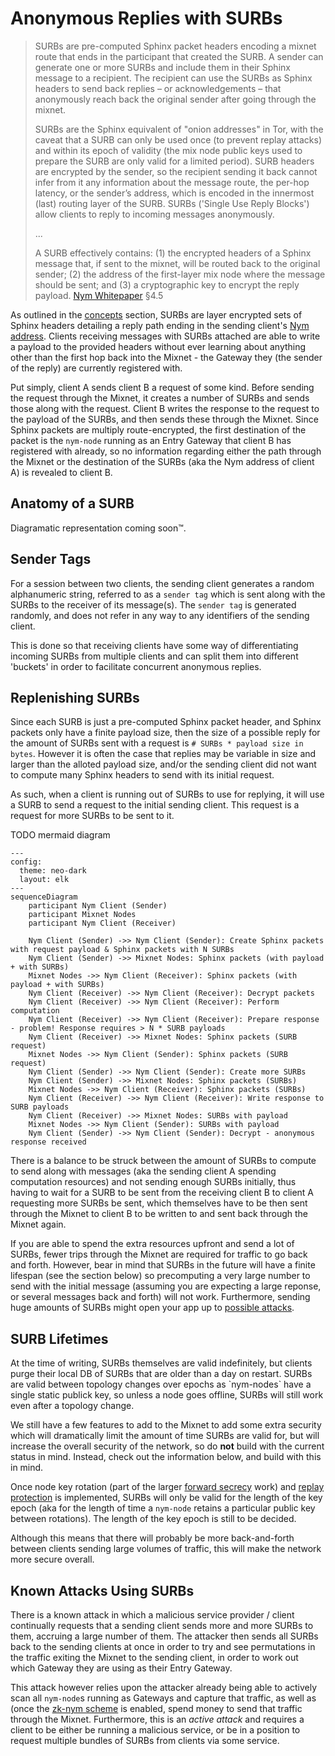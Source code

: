
# Anonymous Replies with SURBs

> SURBs are pre-computed Sphinx packet headers encoding a mixnet route that ends in the participant that created the SURB. A sender can generate one or more SURBs and include them in their Sphinx message to a recipient. The recipient can use the SURBs as Sphinx headers to send back replies – or acknowledgements – that anonymously reach back the original sender after going through the mixnet.
>
> SURBs are the Sphinx equivalent of "onion addresses" in Tor, with the caveat that a SURB can only be used once (to prevent replay attacks) and within its epoch of validity (the mix node public keys used to prepare the SURB are only valid for a limited period). SURB headers are encrypted by the sender, so the recipient sending it back cannot infer from it any information about the message route, the per-hop latency, or the sender’s address, which is encoded in the innermost (last) routing layer of the SURB. SURBs ('Single Use Reply Blocks') allow clients to reply to incoming messages anonymously.
>
> ...
>
> A SURB effectively contains: (1) the encrypted headers of a Sphinx message that, if sent to the mixnet, will be routed back to the original sender; (2) the address of the first-layer mix node where the message should be sent; and (3) a cryptographic key to encrypt the reply payload.
> [Nym Whitepaper](https://nymtech.net/nym-whitepaper.pdf) §4.5

As outlined in the [concepts](../concepts/anonymous-replies) section, SURBs are layer encrypted sets of Sphinx headers detailing a reply path ending in the sending client's [Nym address](../traffic/addressing-system). Clients receiving messages with SURBs attached are able to write a payload to the provided headers without ever learning about anything other than the first hop back into the Mixnet - the Gateway they (the sender of the reply) are currently registered with.

Put simply, client A sends client B a request of some kind. Before sending the request through the Mixnet, it creates a number of SURBs and sends those along with the request. Client B writes the response to the request to the payload of the SURBs, and then sends these through the Mixnet. Since Sphinx packets are multiply route-encrypted, the first destination of the packet is the `nym-node` running as an Entry Gateway that client B has registered with already, so no information regarding either the path through the Mixnet or the destination of the SURBs (aka the Nym address of client A) is revealed to client B.

## Anatomy of a SURB
Diagramatic representation coming soon™️.

## Sender Tags
For a session between two clients, the sending client generates a random alphanumeric string, referred to as a `sender tag` which is sent along with the SURBs to the receiver of its message(s). The `sender tag` is generated randomly, and does not refer in any way to any identifiers of the sending client.

This is done so that receiving clients have some way of differentiating incoming SURBs from multiple clients and can split them into different 'buckets' in order to facilitate concurrent anonymous replies.

## Replenishing SURBs
Since each SURB is just a pre-computed Sphinx packet header, and Sphinx packets only have a finite payload size, then the size of a possible reply for the amount of SURBs sent with a request is `# SURBs * payload size in bytes`. However it is often the case that replies may be variable in size and larger than the alloted payload size, and/or the sending client did not want to compute many Sphinx headers to send with its initial request.

As such, when a client is running out of SURBs to use for replying, it will use a SURB to send a request to the initial sending client. This request is a request for more SURBs to be sent to it.

TODO mermaid diagram

```mermaid
---
config:
  theme: neo-dark
  layout: elk
---
sequenceDiagram
    participant Nym Client (Sender)
    participant Mixnet Nodes
    participant Nym Client (Receiver)

    Nym Client (Sender) ->> Nym Client (Sender): Create Sphinx packets with request payload & Sphinx packets with N SURBs
    Nym Client (Sender) ->> Mixnet Nodes: Sphinx packets (with payload + with SURBs)
    Mixnet Nodes ->> Nym Client (Receiver): Sphinx packets (with payload + with SURBs)
    Nym Client (Receiver) ->> Nym Client (Receiver): Decrypt packets
    Nym Client (Receiver) ->> Nym Client (Receiver): Perform computation
    Nym Client (Receiver) ->> Nym Client (Receiver): Prepare response - problem! Response requires > N * SURB payloads
    Nym Client (Receiver) ->> Mixnet Nodes: Sphinx packets (SURB request)
    Mixnet Nodes ->> Nym Client (Sender): Sphinx packets (SURB request)
    Nym Client (Sender) ->> Nym Client (Sender): Create more SURBs
    Nym Client (Sender) ->> Mixnet Nodes: Sphinx packets (SURBs)
    Mixnet Nodes ->> Nym Client (Receiver): Sphinx packets (SURBs)
    Nym Client (Receiver) ->> Nym Client (Receiver): Write response to SURB payloads
    Nym Client (Receiver) ->> Mixnet Nodes: SURBs with payload
    Mixnet Nodes ->> Nym Client (Sender): SURBs with payload
    Nym Client (Sender) ->> Nym Client (Sender): Decrypt - anonymous response received
```

There is a balance to be struck between the amount of SURBs to compute to send along with messages (aka the sending client A spending computation resources) and not sending enough SURBs initially, thus having to wait for a SURB to be sent from the receiving client B to client A requesting more SURBs be sent, which themselves have to be then sent through the Mixnet to client B to be written to and sent back through the Mixnet again.

If you are able to spend the extra resources upfront and send a lot of SURBs, fewer trips through the Mixnet are required for traffic to go back and forth. However, bear in mind that SURBs in the future will have a finite lifespan (see the section below) so precomputing a very large number to send with the initial message (assuming you are expecting a large reponse, or several messages back and forth) will not work. Furthermore, sending huge amounts of SURBs might open your app up to [possible attacks](#anatomy-of-a-surb).

## SURB Lifetimes
<Callout type="warning">
  At the time of writing, SURBs themselves are valid indefinitely, but clients purge their local DB of SURBs that are older than a day on restart. SURBs are valid between topology changes over epochs as `nym-nodes` have a single static publick key, so unless a node goes offline, SURBs will still work even after a topology change.

  We still have a few features to add to the Mixnet to add some extra security which will dramatically limit the amount of time SURBs are valid for, but will increase the overall security of the network, so do **not** build with the current status in mind. Instead, check out the information below, and build with this in mind.
</Callout>

Once node key rotation (part of the larger [forward secrecy](https://en.wikipedia.org/wiki/Forward_secrecy) work) and [replay protection](https://www.kaspersky.com/resource-center/definitions/replay-attack) is implemented, SURBs will only be valid for the length of the key epoch (aka for the length of time a `nym-node` retains a particular public key between rotations). The length of the key epoch is still to be decided.

Although this means that there will probably be more back-and-forth between clients sending large volumes of traffic, this will make the network more secure overall.

## Known Attacks Using SURBs
There is a known attack in which a malicious service provider / client continually requests that a sending client sends more and more SURBs to them, accruing a large number of them. The attacker then sends all SURBs back to the sending clients at once in order to try and see permutations in the traffic exiting the Mixnet to the sending client, in order to work out which Gateway they are using as their Entry Gateway.

This attack however relies upon the attacker already being able to actively scan all `nym-node`s running as Gateways and capture that traffic, as well as (once the [zk-nym scheme]() is enabled, spend money to send that traffic through the Mixnet. Furthermore, this is an _active attack_ and requires a client to be either be running a malicious service, or be in a position to request multiple bundles of SURBs from clients via some service.
